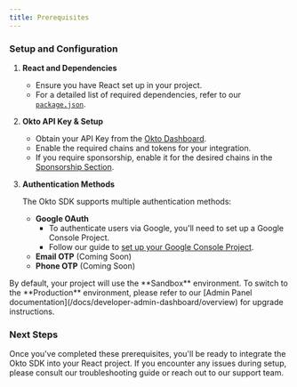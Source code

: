 ```yaml
---
title: Prerequisites
---
```



### Setup and Configuration

1. **React and Dependencies**
   - Ensure you have React set up in your project.
   - For a detailed list of required dependencies, refer to our [`package.json`](https://github.com/okto-hq/okto-sdkv2-react-template-app/blob/main/package.json).

2. **Okto API Key & Setup**
   - Obtain your API Key from the [Okto Dashboard](https://docs.google.com/document/d/1nZZefjQ-1dPE--FmsBB8TLOzMOorNg8N85pMDg3rmCY/edit?tab=t.0).
   - Enable the required chains and tokens for your integration.
   - If you require sponsorship, enable it for the desired chains in the [Sponsorship Section](https://docs.google.com/document/d/1nZZefjQ-1dPE--FmsBB8TLOzMOorNg8N85pMDg3rmCY/edit?tab=t.0).

3. **Authentication Methods**

   The Okto SDK supports multiple authentication methods:

   - **Google OAuth**
      - To authenticate users via Google, you'll need to set up a Google Console Project.
      - Follow our guide to [set up your Google Console Project](/docs/react-sdk/authenticate-users/google-oauth/learn).
   - **Email OTP** (Coming Soon)
   - **Phone OTP** (Coming Soon)

<Callout title="Environment Configuration">
By default, your project will use the **Sandbox** environment. To switch to the **Production** environment, please refer to our [Admin Panel documentation](/docs/developer-admin-dashboard/overview) for upgrade instructions.
</Callout>

### Next Steps

Once you've completed these prerequisites, you'll be ready to integrate the Okto SDK into your React project. If you encounter any issues during setup, please consult our troubleshooting guide or reach out to our support team.